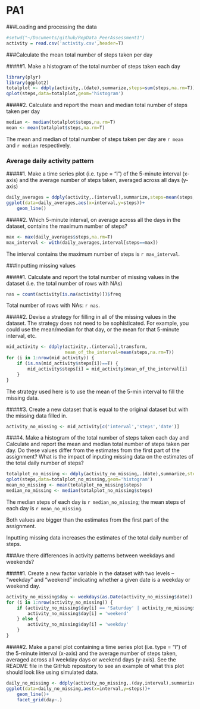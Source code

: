 PA1
============

###Loading and processing the data

```r
#setwd("~/Documents/github/RepData_PeerAssessment1")
activity = read.csv('activity.csv',header=T)
```

###Calculate the mean total number of steps taken per day

#####1. Make a histogram of the total number of steps taken each day

```r
library(plyr)
library(ggplot2)
totalplot <- ddply(activity,.(date),summarize,steps=sum(steps,na.rm=T))
qplot(steps,data=totalplot,geom='histogram')
```

#####2. Calculate and report the mean and median total number of steps taken per day

```r
median <- median(totalplot$steps,na.rm=T)
mean <- mean(totalplot$steps,na.rm=T)
```

The mean and median of total number of steps taken per day are `r mean` and 
`r median` respectively.


### Average daily activity pattern

#####1. Make a time series plot (i.e. type = "l") of the 5-minute interval (x-axis) and the average number of steps taken, averaged across all days (y-axis)

```r
daily_averages = ddply(activity,.(interval),summarize,steps=mean(steps,na.rm=T))
ggplot(data=daily_averages,aes(x=interval,y=steps))+
    geom_line()
```

#####2. Which 5-minute interval, on average across all the days in the dataset, contains the maximum number of steps?

```r
max <- max(daily_averages$steps,na.rm=T)
max_interval <- with(daily_averages,interval[steps==max])
```

The interval contains the maximum number of steps is `r max_interval`.


###Inputting missing values

#####1. Calculate and report the total number of missing values in the dataset (i.e. the total number of rows with NAs)

```r
nas = count(activity[is.na(activity)])$freq
```

Total number of rows with NAs: `r nas`.

#####2. Devise a strategy for filling in all of the missing values in the dataset. The strategy does not need to be sophisticated. For example, you could use the mean/median for that day, or the mean for that 5-minute interval, etc.

```r
mid_activity <- ddply(activity,.(interval),transform,
                      mean_of_the_interval=mean(steps,na.rm=T))
for (i in 1:nrow(mid_activity)) {
    if (is.na(mid_activity$steps[i])==T) {
        mid_activity$steps[i] = mid_activity$mean_of_the_interval[i]
    }
}
```

The strategy used here is to use the mean of the 5-min interval to fill the missing data.

#####3. Create a new dataset that is equal to the original dataset but with the missing data filled in.

```r
activity_no_missing <- mid_activity[c('interval','steps','date')]
```

####4. Make a histogram of the total number of steps taken each day and Calculate and report the mean and median total number of steps taken per day. Do these values differ from the estimates from the first part of the assignment? What is the impact of inputing missing data on the estimates of the total daily number of steps?

```r
totalplot_no_missing <- ddply(activity_no_missing,.(date),summarize,steps=sum(steps))
qplot(steps,data=totalplot_no_missing,geom='histogram')
mean_no_missing <- mean(totalplot_no_missing$steps)
median_no_missing <- median(totalplot_no_missing$steps)
```

The median steps of each day is `r median_no_missing`; the mean steps of each day
is `r mean_no_missing`.

Both values are bigger than the estimates from the first part of the assignment.

Inputting missing data increases the estimates of the total daily number of steps.


###Are there differences in activity patterns between weekdays and weekends?

#####1. Create a new factor variable in the dataset with two levels – “weekday” and “weekend” indicating whether a given date is a weekday or weekend day.

```r
activity_no_missing$day <- weekdays(as.Date(activity_no_missing$date))
for (i in 1:nrow(activity_no_missing)) {
    if (activity_no_missing$day[i] == 'Saturday' | activity_no_missing$day[i] == 'Sunday') {
        activity_no_missing$day[i] = 'weekend'
    } else {
        activity_no_missing$day[i] = 'weekday'
    }
}
```

#####2. Make a panel plot containing a time series plot (i.e. type = "l") of the 5-minute interval (x-axis) and the average number of steps taken, averaged across all weekday days or weekend days (y-axis). See the README file in the GitHub repository to see an example of what this plot should look like using simulated data.

```r
daily_no_missing <- ddply(activity_no_missing,.(day,interval),summarize,steps=mean(steps))
ggplot(data=daily_no_missing,aes(x=interval,y=steps))+
    geom_line()+
    facet_grid(day~.)

```
